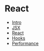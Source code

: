 # React

- [Intro](/intro_slides)
- [JSX](/jsx/slides)
- [React](/react/slides)
- [Hooks](/hooks/slides)
- [Performance](/performance/slides)
